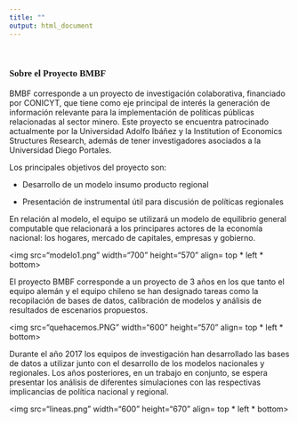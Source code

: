 ```yaml
---
title: ""
output: html_document
---
```


</br>

### <font face="Arial Black"> Sobre el Proyecto BMBF </font>


BMBF corresponde a un proyecto de investigación colaborativa, financiado por CONICYT, que tiene como eje principal de interés la generación de información relevante para la implementación de políticas públicas relacionadas al sector minero. Este proyecto se encuentra patrocinado actualmente por la Universidad Adolfo Ibáñez y la Institution of Economics Structures Research, además de tener investigadores asociados a la Universidad Diego Portales.


Los principales objetivos del proyecto son:

- Desarrollo de un modelo insumo producto regional

- Presentación de instrumental útil para discusión de políticas regionales 




En relación al modelo, el equipo se utilizará un modelo de equilibrio general computable que relacionará a los principares actores de la economía nacional: los hogares, mercado de capitales, empresas y gobierno. 



<DIV ALIGN=center> 
<img src="modelo1.png" width="700" height="570" align= top * left * bottom>
</DIV>

El proyecto BMBF corresponde a un proyecto de 3 años en los que tanto el equipo alemán y el equipo chileno se han designado tareas como la recopilación de bases de datos, calibración de modelos y análisis de resultados de escenarios propuestos.

<DIV ALIGN=center> 
<img src="quehacemos.PNG" width="600" height="570" align= top * left * bottom>
</DIV>

Durante el año 2017 los equipos de investigación han desarrollado las bases de datos a utilizar junto con el desarrollo de los modelos nacionales y regionales. Los años posteriores, en un trabajo en conjunto, se espera presentar los análisis de diferentes simulaciones con las respectivas implicancias de política nacional y regional.

<DIV ALIGN=center> 
<img src="lineas.png" width="600" height="670" align= top * left * bottom>
</DIV>



